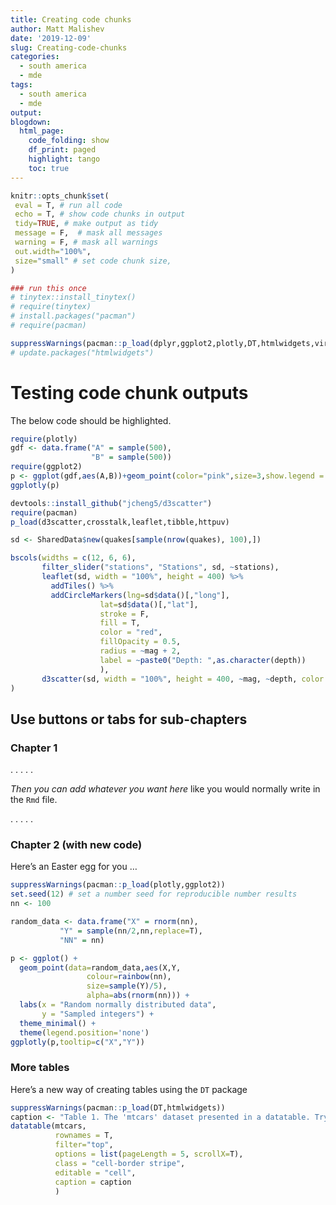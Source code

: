 ```yaml
---
title: Creating code chunks
author: Matt Malishev
date: '2019-12-09'
slug: Creating-code-chunks
categories:
  - south america
  - mde
tags:
  - south america
  - mde
output:
blogdown:
  html_page:
    code_folding: show
    df_print: paged
    highlight: tango
    toc: true
---
```


<!-- this enables math encoding in the knitted documents  -->
<script type="text/x-mathjax-config">
  MathJax.Hub.Config({ TeX: { equationNumbers: {autoNumber: "all"} } });
</script>

```r
knitr::opts_chunk$set(
 eval = T, # run all code
 echo = T, # show code chunks in output 
 tidy=TRUE, # make output as tidy
 message = F,  # mask all messages
 warning = F, # mask all warnings 
 out.width="100%",
 size="small" # set code chunk size, 
)

### run this once  
# tinytex::install_tinytex()
# require(tinytex)
# install.packages("pacman")
# require(pacman)

suppressWarnings(pacman::p_load(dplyr,ggplot2,plotly,DT,htmlwidgets,viridis,reticulate))
# update.packages("htmlwidgets")

```


# Testing code chunk outputs  

The below code should be highlighted. 

```r
require(plotly)
gdf <- data.frame("A" = sample(500),
                  "B" = sample(500))
require(ggplot2)
p <- ggplot(gdf,aes(A,B))+geom_point(color="pink",size=3,show.legend = F) + geom_line(color="black",show.legend = F) + labs(title="Random plot data") + theme_minimal()
ggplotly(p)

```


```r

devtools::install_github("jcheng5/d3scatter")
require(pacman)
p_load(d3scatter,crosstalk,leaflet,tibble,httpuv)

sd <- SharedData$new(quakes[sample(nrow(quakes), 100),])

bscols(widths = c(12, 6, 6),
       filter_slider("stations", "Stations", sd, ~stations),
       leaflet(sd, width = "100%", height = 400) %>% 
         addTiles() %>% 
         addCircleMarkers(lng=sd$data()[,"long"],
                    lat=sd$data()[,"lat"],
                    stroke = F,
                    fill = T,
                    color = "red",
                    fillOpacity = 0.5,
                    radius = ~mag + 2,
                    label = ~paste0("Depth: ",as.character(depth))
                    ),
       d3scatter(sd, width = "100%", height = 400, ~mag, ~depth, color = ~stations)
)

```


\newpage



## Use buttons or tabs for sub-chapters {.tabset .tabset-fade .tabset-pills}   

### Chapter 1  

.
.
.
.
.

*Then you can add whatever you want here* like you would normally write in the `Rmd` file.

.
.
.
.
.


### Chapter 2 (with new code)  
Here's an Easter egg for you ...  

```r
suppressWarnings(pacman::p_load(plotly,ggplot2))
set.seed(12) # set a number seed for reproducible number results
nn <- 100

random_data <- data.frame("X" = rnorm(nn),
           "Y" = sample(nn/2,nn,replace=T),
           "NN" = nn)

p <- ggplot() +
  geom_point(data=random_data,aes(X,Y,
                 colour=rainbow(nn),
                 size=sample(Y)/5),
                 alpha=abs(rnorm(nn))) +
  labs(x = "Random normally distributed data",
       y = "Sampled integers") +
  theme_minimal() +
  theme(legend.position='none')
ggplotly(p,tooltip=c("X","Y"))

```

### More tables  
Here's a new way of creating tables using the `DT` package  

```r
suppressWarnings(pacman::p_load(DT,htmlwidgets))
caption <- "Table 1. The 'mtcars' dataset presented in a datatable. Try editing the columns and cells."
datatable(mtcars,
          rownames = T,
          filter="top",
          options = list(pageLength = 5, scrollX=T),
          class = "cell-border stripe",
          editable = "cell",
          caption = caption
          )
```


<!-- *** -->





